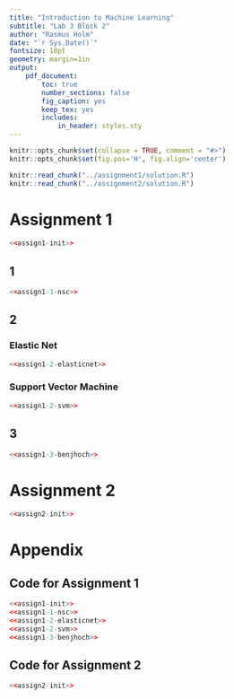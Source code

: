 ```yaml
---
title: "Introduction to Machine Learning"
subtitle: "Lab 3 Block 2"
author: "Rasmus Holm"
date: "`r Sys.Date()`"
fontsize: 10pt
geometry: margin=1in
output:
    pdf_document:
        toc: true
        number_sections: false
        fig_caption: yes
        keep_tex: yes
        includes:
            in_header: styles.sty
---
```


```r
knitr::opts_chunk$set(collapse = TRUE, comment = "#>")
knitr::opts_chunk$set(fig.pos='H', fig.align='center')

knitr::read_chunk("../assignment1/solution.R")
knitr::read_chunk("../assignment2/solution.R")
```

\newpage

# Assignment 1
```r
<<assign1-init>>
```

## 1
```r
<<assign1-1-nsc>>
```

## 2
### Elastic Net
```r
<<assign1-2-elasticnet>>
```

### Support Vector Machine
```r
<<assign1-2-svm>>
```

## 3
```r
<<assign1-3-benjhoch>>
```

\newpage

# Assignment 2
```r
<<assign2-init>>
```

\newpage

# Appendix
## Code for Assignment 1
```r
<<assign1-init>>
<<assign1-1-nsc>>
<<assign1-2-elasticnet>>
<<assign1-2-svm>>
<<assign1-3-benjhoch>>
```

## Code for Assignment 2
```r
<<assign2-init>>
```
